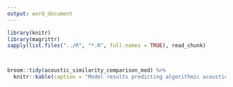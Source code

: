 ```yaml
---
output: word_document
---
```


```r
library(knitr)
library(magrittr)
sapply(list.files("../R", "*.R", full.names = TRUE), read_chunk)
```


```r
```

```r
```

```r
broom::tidy(acoustic_similarity_comparison_mod) %>%
  knitr::kable(caption = "Model results predicting algorithmic acoustic similarity from type of pairwise comparison. The six types of pairwise comparisons depicted in Fig. S2 were contrast coded for the linear model with Helmert contrasts. The intercept term corresponds to the overall acoustic similarity along consecutive generations of imitations within individual transmission chains. The first Helmert contrast compares the acoustic similarities of consecutive generation imitations to all other comparisons within the same transmission chain. The second contrast compares the similarity among imitations from an individual transmission chains to the similarity of all imitations from a given seed sound (between chains). The third contrast compares the similarity among imitations of a given seed sound to imitations of the same category. The fourth contrast comparse within category similarity to between category similarity, with imitations sampled from the same generation. The fifth contrast compares all other contrast types to the least similar type of comparisons, where between category imitations from consecutive generations are compared.")
```